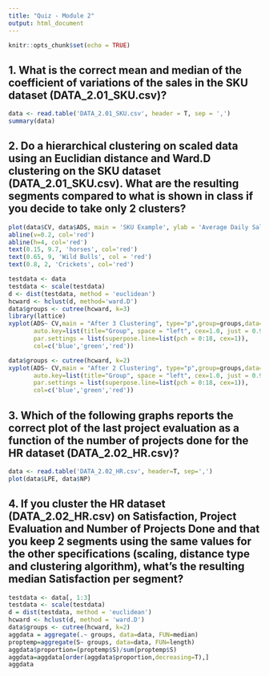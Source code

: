 ---
title: "Quiz - Module 2"
output: html_document
---

```{r setup, include=FALSE}
knitr::opts_chunk$set(echo = TRUE)
```

## 1. What is the correct mean and median of the coefficient of variations of the sales in the SKU dataset (DATA_2.01_SKU.csv)?

```{r}
data <- read.table('DATA_2.01_SKU.csv', header = T, sep = ',')
summary(data)
```

## 2. Do a hierarchical clustering on scaled data using an Euclidian distance and Ward.D clustering on the SKU dataset (DATA_2.01_SKU.csv). What are the resulting segments compared to what is shown in class if you decide to take only 2 clusters?

```{r}
plot(data$CV, data$ADS, main = 'SKU Example', ylab = 'Average Daily Sales', xlab = 'Coefficient of variation')
abline(v=0.2, col='red')
abline(h=4, col='red')
text(0.15, 9.7, 'horses', col='red')
text(0.65, 9, 'Wild Bulls', col = 'red')
text(0.8, 2, 'Crickets', col='red')
```

```{r}
testdata <- data
testdata <- scale(testdata)
d <- dist(testdata, method = 'euclidean')
hcward <- hclust(d, method='ward.D')
data$groups <- cutree(hcward, k=3)
library(lattice)
xyplot(ADS~ CV,main = "After 3 Clustering", type="p",group=groups,data=data,
       auto.key=list(title="Group", space = "left", cex=1.0, just = 0.95), 
       par.settings = list(superpose.line=list(pch = 0:18, cex=1)),
       col=c('blue','green','red'))
```

```{r}
data$groups <- cutree(hcward, k=2)
xyplot(ADS~ CV,main = "After 2 Clustering", type="p",group=groups,data=data,
       auto.key=list(title="Group", space = "left", cex=1.0, just = 0.95), 
       par.settings = list(superpose.line=list(pch = 0:18, cex=1)),
       col=c('blue','green','red'))
```

## 3. Which of the following graphs reports the correct plot of the last project evaluation as a function of the number of projects done for the HR dataset (DATA_2.02_HR.csv)?

```{r}
data <- read.table('DATA_2.02_HR.csv', header=T, sep=',')
plot(data$LPE, data$NP)
```

## 4. If you cluster the HR dataset (DATA_2.02_HR.csv) on Satisfaction, Project Evaluation and Number of Projects Done and that you keep 2 segments using the same values for the other specifications (scaling, distance type and clustering algorithm), what’s the resulting median Satisfaction per segment?

```{r}
testdata <- data[, 1:3]
testdata <- scale(testdata)
d = dist(testdata, method = 'euclidean')
hcward <- hclust(d, method = 'ward.D')
data$groups <- cutree(hcward, k=2)
aggdata = aggregate(.~ groups, data=data, FUN=median)
proptemp=aggregate(S~ groups, data=data, FUN=length)
aggdata$proportion=(proptemp$S)/sum(proptemp$S)
aggdata=aggdata[order(aggdata$proportion,decreasing=T),]
aggdata
```
